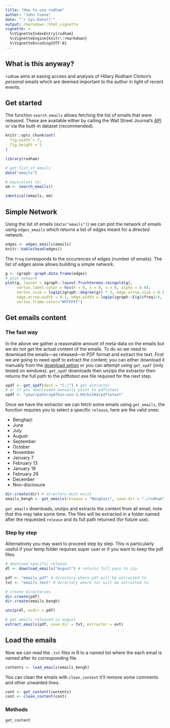 ```yaml
---
title: "How to use rodham"
author: "John Coene"
date: "`r Sys.Date()`"
output: rmarkdown::html_vignette
vignette: >
  %\VignetteIndexEntry{rodham}
  %\VignetteEngine{knitr::rmarkdown}
  %\VignetteEncoding{UTF-8}
---
```


## What is this anyway?

`rodham` aims at easing access and analysis of Hillary Rodham Clinton's *personal* emails which are deemed important to the author in light of recent events.

## Get started

The function `search_emails` allows fetching the list of emails that were released. These are available either by calling the Wall Street Journal's [API](http://graphics.wsj.com/hillary-clinton-email-documents/) or via the built-in dataset (recommended).

```r
knitr::opts_chunk$set(
  fig.width = 7,
  fig.height = 5
)
```

```r
library(rodham)

# get list of emails
data("emails")

# equivalent to:
em <- search_emails()

identical(emails, em)
```

## Simple Network

Using the list of emails (`data("emails")`) we can plot the network of emails using `edges_emails` which returns a list of edges meant for a directed network.

```r
edges <- edges_emails(emails)
knitr::kable(head(edges))
```

The `freq` corresponds to the occurences of edges (number of emails). The list of edges alone allows building a simple network.

```r
g <- igraph::graph.data.frame(edges)
# plot network
plot(g, layout = igraph::layout.fruchterman.reingold(g),
     vertex.label.color = hsv(h = 0, s = 0, v = 0, alpha = 0.0), 
     vertex.size = log1p(igraph::degree(g)) * 2, edge.arrow.size = 0.1, 
     edge.arrow.width = 0.1, edge.width = log1p(igraph::E(g)$freq)/4,
     vertex.frame.color="#FFFFFF")
```

## Get emails content

### The fast way

In the above we gather a reasonable amount of meta-data on the emails but we do not get the actual content of the emails. To do so we need to download the emails---as released---in PDF format and extract the text. First we are going to need xpdf to extract the content; you can either download it manually from the [download setion](www.foolabs.com/xpdf/download.html) or you can attempt using  `get_xpdf` (only tested on windows).
`get_xpdf` downloads then unzips the extractor then returns the full path to the pdftotext.exe file required for the next step.

```r
xpdf <- get_xpdf(dest = "C:/") # get extractor
# or if you downloaded manually point to pdftotext
xpdf <- "your/path/xpdfbin-win-3.04/bin64/pdftotext"
```

Once we have the extractor we can fetch some emails using `get_emails`, the function requires you to select a specific `release`, here are the valid ones:

* Benghazi
* June
* July
* August
* September
* October
* November
* January 7
* February 13
* January 19
* February 29
* December
* Non-disclosure

```r
dir.create(dir) # directory must exist
emails_bengh <- get_emails(release = "Benghazi", save.dir = "./rodham", extractor = xpdf)
```

`get_emails` downloads, unzips and extracts the content from all email; note that this may take some time. The files will be extracted in a folder named after the requested `release` and its full path returned (for future use).

### Step by step

Alternatively you may want to proceed step by step. This is particularly useful if your temp folder requires super user or if you want to keep the pdf files.

```r
# download specific release
dl <- download_emails("August") # returns full pass to zip

pdf <- "emails_pdf" # directory where pdf will be extracted to
txt <- "emails.text" # directory where txt will be extracted to

# create directories
dir.create(pdf)
dir.create(emails_bengh)

unzip(dl, exdir = pdf)

# get emails released in august
extract_emails(pdf, save.dir = txt, extractor = ext)
```

## Load the emails

Now we can read the `.txt` files in R to a named list where the each email is named after its corresponding file.

```r
contents <- load_emails(emails_bengh)
```

You can clean the emails with `clean_content` it'll remove some comments and other unwanted lines.

```r
cont <- get_content(contents)
cont <- clean_content(cont)
```

### Methods

`get_content` 

